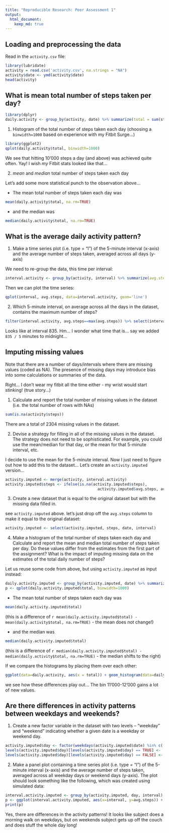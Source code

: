 ```yaml
---
title: "Reproducible Research: Peer Assessment 1"
output: 
  html_document:
    keep_md: true
---
```



## Loading and preprocessing the data

Read in the `activity.csv` file:

```r
library(lubridate)
activity = read.csv('activity.csv', na.strings = "NA")
activity$date <- ymd(activity$date)
head(activity)
```


## What is mean total number of steps taken per day?

```r
library(dplyr)
daily.activity <- group_by(activity, date) %>% summarize(total = sum(steps))
```

1. Histogram of the total number of steps taken each day 
(choosing a `binwidth=1000` based on experience with my Fitbit Surge...)

```r
library(ggplot2)
qplot(daily.activity$total, binwidth=1000)
```

We see that hitting 10'000 steps a day (and above) was achieved quite often. Yay! I wish *my* Fitbit stats looked like that...


2. *mean* and *median* total number of steps taken each day

Let's add some more statistical punch to the observation above... 

- The mean total number of steps taken each day was 
```r
mean(daily.activity$total, na.rm=TRUE)
``` 
- and the median was 
```r
median(daily.activity$total, na.rm=TRUE)
```

## What is the average daily activity pattern?

1. Make a time series plot (i.e. type = "l") of the 5-minute interval (x-axis) and the average number of steps taken, averaged across all days (y-axis)

We need to re-group the data, this time per interval:

```r
interval.activity <- group_by(activity, interval) %>% summarize(avg.steps = mean(steps, na.rm = TRUE))
```

Then we can plot the time series:

```r
qplot(interval, avg.steps, data=interval.activity, geom='line')
```

2. Which 5-minute interval, on average across all the days in the dataset, contains the maximum number of steps?

```r
filter(interval.activity, avg.steps==max(avg.steps)) %>% select(interval)
```

Looks like at interval 835. Hm... I wonder what time that is... say we added `835 / 5` minutes to midnight...


## Imputing missing values

Note that there are a number of days/intervals where there are missing values (coded as NA). The presence of missing days may introduce bias into some calculations or summaries of the data.

Right... I don't wear my fitbit all the time either - my wrist would start stinking! (true story...)

1. Calculate and report the total number of missing values in the dataset (i.e. the total number of rows with NAs)

```r
sum(is.na(activity$steps))
```

There are a total of 2304 missing values in the dataset.

2. Devise a strategy for filling in all of the missing values in the dataset. The strategy does not need to be sophisticated. For example, you could use the mean/median for that day, or the mean for that 5-minute interval, etc.

I decide to use the mean for the 5-minute interval. Now I just need to figure out how to add this to the dataset...
Let's create an `activity.imputed` version...

```r
activity.imputed <- merge(activity, interval.activity)
activity.imputed$steps <- ifelse(is.na(activity.imputed$steps), 
                                         activity.imputed$avg.steps, activity.imputed$steps)
```

3. Create a new dataset that is equal to the original dataset but with the missing data filled in.

see `activity.imputed` above. let's just drop off the `avg.steps` column to make it equal to the original dataset:

```r
activity.imputed <- select(activity.imputed, steps, date, interval)
```

4. Make a histogram of the total number of steps taken each day and Calculate and report the mean and median total number of steps taken per day. Do these values differ from the estimates from the first part of the assignment? What is the impact of imputing missing data on the estimates of the total daily number of steps?

Let us reuse some code from above, but using `activity.imputed` as input instead:

```r
daily.activity.imputed <- group_by(activity.imputed, date) %>% summarize(total = sum(steps))
p <- qplot(daily.activity.imputed$total, binwidth=1000)
```

- The mean total number of steps taken each day was 
```r
mean(daily.activity.imputed$total)
``` 
(this is a difference of `r mean(daily.activity.imputed$total) - mean(daily.activity$total, na.rm=TRUE)` - the mean does not change!)

- and the median was 
```r
median(daily.activity.imputed$total)
```
(this is a difference of `r median(daily.activity.imputed$total) - median(daily.activity$total, na.rm=TRUE)` - the median shifts to the right)

If we compare the histograms by placing them over each other:

```r
ggplot(data=daily.activity, aes(x = total)) + geom_histogram(data=daily.activity, fill='red', alpha=0.2, binwidth=1000) + geom_histogram(data=daily.activity.imputed, fill='blue', alpha=0.2, binwidth=1000)
```

we see how these differences play out... The bin 11'000-12'000 gains a lot of new values.

## Are there differences in activity patterns between weekdays and weekends?

1. Create a new factor variable in the dataset with two levels -- "weekday" and "weekend" indicating whether a given date is a weekday or weekend day.

```r
activity.imputed$day <- factor(weekdays(activity.imputed$date) %in% c('Saturday', 'Sunday'))
levels(activity.imputed$day)[levels(activity.imputed$day) == TRUE] <- 'weekend'
levels(activity.imputed$day)[levels(activity.imputed$day) == FALSE] <- 'weekday'
```

2. Make a panel plot containing a time series plot (i.e. type = "l") of the 5-minute interval (x-axis) and the average number of steps taken, averaged across all weekday days or weekend days (y-axis). The plot should look something like the following, which was created using simulated data:

```r
interval.activity.imputed <- group_by(activity.imputed, day, interval) %>% summarize(avg.steps = mean(steps))
p <- ggplot(interval.activity.imputed, aes(x=interval, y=avg.steps)) + geom_line() + facet_grid(day ~ .)
print(p)
```

Yes, there are differences in the activity patterns! It looks like subject does a morning walk on weekdays, but on weekends subject gets up off the couch and does stuff the whole day long!
